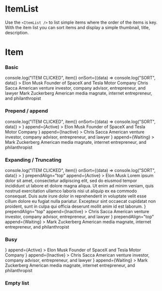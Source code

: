 
<Meta title="Components/Lists/ItemList" component={ItemList} />

# ItemList

Use the `<ItemList />` to list simple items where the order of the items is key.
With the item list you can sort items and display a simple thumbnail, title, description.

<ArgsTable of={ItemList} />

# Item

<ArgsTable of={ItemList.Item} />

### Basic

<Canvas>
    <Story name="basic">
        <Card>
            <CardContent>
                <ItemList
                    onItemClick={(item) => console.log("ITEM CLICKED", item)}
                    onSort={(data) => console.log("SORT", data)}
                >
                    <ItemList.Item index={1} value={1}>
                        <Text block>Elon Musk</Text>
                        <Text size="small" opacity={40}>
                            Founder of SpaceX and Tesla Motor Company
                        </Text>
                    </ItemList.Item>
                    <ItemList.Item index={2} value={2}>
                        <Text block>Chris Sacca</Text>
                        <Text size="small" opacity={40}>
                            American venture investor, company advisor, entrepreneur, and lawyer
                        </Text>
                    </ItemList.Item>
                    <ItemList.Item index={3} value={3}>
                        <Text block>Mark Zuckerberg</Text>
                        <Text size="small" opacity={40}>
                            American media magnate, internet entrepreneur, and philanthropist
                        </Text>
                    </ItemList.Item>
                </ItemList>
            </CardContent>
        </Card>
    </Story>
</Canvas>

### Prepend / append

<Canvas>
    <Story name="prepend/append">
        <Card>
            <CardContent>
                <ItemList
                    onItemClick={(item) => console.log("ITEM CLICKED", item)}
                    onSort={(data) => console.log("SORT", data)}
                >
                    <ItemList.Item
                        index={1}
                        value={1}
                        prepend={
                            <Image
                                thumbnail="regular"
                                src="https://static.theceomagazine.net/wp-content/uploads/2018/10/15093202/elon-musk.jpg"
                            />
                        }
                        append={<Badge color="success">Active</Badge>}
                    >
                        <Text block>Elon Musk</Text>
                        <Text size="small" opacity={40}>
                            Founder of SpaceX and Tesla Motor Company
                        </Text>
                    </ItemList.Item>
                    <ItemList.Item
                        index={2}
                        value={2}
                        prepend={
                            <Image
                                thumbnail="regular"
                                src="https://thumbor.forbes.com/thumbor/fit-in/416x416/filters%3Aformat%28jpg%29/https%3A%2F%2Fspecials-images.forbesimg.com%2Fimageserve%2F5e88db50bfe9e50007a040b8%2F0x0.jpg"
                            />
                        }
                        append={<Badge color="error">Inactive</Badge>}
                    >
                        <Text block>Chris Sacca</Text>
                        <Text size="small" opacity={40}>
                            American venture investor, company advisor, entrepreneur, and lawyer
                        </Text>
                    </ItemList.Item>
                    <ItemList.Item
                        index={3}
                        value={3}
                        prepend={
                            <Image
                                thumbnail="regular"
                                src="https://res-4.cloudinary.com/crunchbase-production/image/upload/c_thumb,h_170,w_170,f_auto,g_faces,z_0.7,b_white,q_auto:eco/v1448830269/gzcifut4c2xah95x0ewd.jpg"
                            />
                        }
                        append={<Badge color="warning">Waiting</Badge>}
                    >
                        <Text block>Mark Zuckerberg</Text>
                        <Text size="small" opacity={40}>
                            American media magnate, internet entrepreneur, and philanthropist
                        </Text>
                    </ItemList.Item>
                </ItemList>
            </CardContent>
        </Card>
    </Story>
</Canvas>

### Expanding / Truncating

<Canvas>
    <Story name="expanding/truncating">
        <Card>
            <CardContent>
                <ItemList
                    onItemClick={(item) => console.log("ITEM CLICKED", item)}
                    onSort={(data) => console.log("SORT", data)}
                >
                    <ItemList.Item
                        index={1}
                        value={1}
                        prepend={
                            <Image
                                thumbnail="regular"
                                src="https://static.theceomagazine.net/wp-content/uploads/2018/10/15093202/elon-musk.jpg"
                            />
                        }
                        prependAlign="top"
                        append={<Badge color="success">Active</Badge>}
                    >
                        <Text block>Elon Musk</Text>
                        <Text size="small" opacity={40} block>
                            Lorem ipsum dolor sit amet, consectetur adipiscing elit, sed do eiusmod
                            tempor incididunt ut labore et dolore magna aliqua. Ut enim ad minim
                            veniam, quis nostrud exercitation ullamco laboris nisi ut aliquip ex ea
                            commodo consequat. Duis aute irure dolor in reprehenderit in voluptate
                            velit esse cillum dolore eu fugiat nulla pariatur. Excepteur sint
                            occaecat cupidatat non proident, sunt in culpa qui officia deserunt
                            mollit anim id est laborum.
                        </Text>
                    </ItemList.Item>
                    <ItemList.Item
                        index={2}
                        value={2}
                        prepend={
                            <Image
                                thumbnail="regular"
                                src="https://thumbor.forbes.com/thumbor/fit-in/416x416/filters%3Aformat%28jpg%29/https%3A%2F%2Fspecials-images.forbesimg.com%2Fimageserve%2F5e88db50bfe9e50007a040b8%2F0x0.jpg"
                            />
                        }
                        prependAlign="top"
                        append={<Badge color="error">Inactive</Badge>}
                    >
                        <Text block>Chris Sacca</Text>
                        <Text size="small" opacity={40}>
                            American venture investor, company advisor, entrepreneur, and lawyer
                        </Text>
                    </ItemList.Item>
                    <ItemList.Item
                        index={3}
                        value={3}
                        prepend={
                            <Image
                                thumbnail="regular"
                                src="https://res-4.cloudinary.com/crunchbase-production/image/upload/c_thumb,h_170,w_170,f_auto,g_faces,z_0.7,b_white,q_auto:eco/v1448830269/gzcifut4c2xah95x0ewd.jpg"
                            />
                        }
                        prependAlign="top"
                        append={<Badge color="warning">Waiting</Badge>}
                    >
                        <Text block>Mark Zuckerberg</Text>
                        <Text size="small" opacity={40}>
                            American media magnate, internet entrepreneur, and philanthropist
                        </Text>
                    </ItemList.Item>
                </ItemList>
            </CardContent>
        </Card>
    </Story>
</Canvas>

### Busy

<Canvas>
    <Story name="busy">
        <Card>
            <CardContent>
                <ItemList busy>
                    <ItemList.Item
                        index={1}
                        value={1}
                        prepend={
                            <Image
                                thumbnail="regular"
                                src="https://static.theceomagazine.net/wp-content/uploads/2018/10/15093202/elon-musk.jpg"
                            />
                        }
                        append={<Badge color="success">Active</Badge>}
                    >
                        <Text block>Elon Musk</Text>
                        <Text size="small" opacity={40}>
                            Founder of SpaceX and Tesla Motor Company
                        </Text>
                    </ItemList.Item>
                    <ItemList.Item
                        index={2}
                        value={2}
                        prepend={
                            <Image
                                thumbnail="regular"
                                src="https://thumbor.forbes.com/thumbor/fit-in/416x416/filters%3Aformat%28jpg%29/https%3A%2F%2Fspecials-images.forbesimg.com%2Fimageserve%2F5e88db50bfe9e50007a040b8%2F0x0.jpg"
                            />
                        }
                        append={<Badge color="error">Inactive</Badge>}
                    >
                        <Text block>Chris Sacca</Text>
                        <Text size="small" opacity={40}>
                            American venture investor, company advisor, entrepreneur, and lawyer
                        </Text>
                    </ItemList.Item>
                    <ItemList.Item
                        index={3}
                        value={3}
                        prepend={
                            <Image
                                thumbnail="regular"
                                src="https://res-4.cloudinary.com/crunchbase-production/image/upload/c_thumb,h_170,w_170,f_auto,g_faces,z_0.7,b_white,q_auto:eco/v1448830269/gzcifut4c2xah95x0ewd.jpg"
                            />
                        }
                        append={<Badge color="warning">Waiting</Badge>}
                    >
                        <Text block>Mark Zuckerberg</Text>
                        <Text size="small" opacity={40}>
                            American media magnate, internet entrepreneur, and philanthropist
                        </Text>
                    </ItemList.Item>
                </ItemList>
            </CardContent>
        </Card>
    </Story>
</Canvas>

### Empty list

<Canvas>
    <Story name="empty list">
        <Card>
            <CardContent>
                <ItemList emptyMessage={"Empty list"} />
            </CardContent>
        </Card>
    </Story>
</Canvas>
